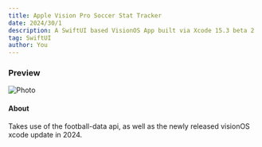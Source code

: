 ```yaml
---
title: Apple Vision Pro Soccer Stat Tracker
date: 2024/30/1
description: A SwiftUI based VisionOS App built via Xcode 15.3 beta 2
tag: SwiftUI
author: You
---
```


### Preview
<Image
  src="/images/visionpro.jpg"
  alt="Photo"
  width={1125}
  height={750}
  priority
  className="next-image"
/>

#### About
Takes use of the football-data api, as well as the newly released visionOS xcode update in 2024. 
